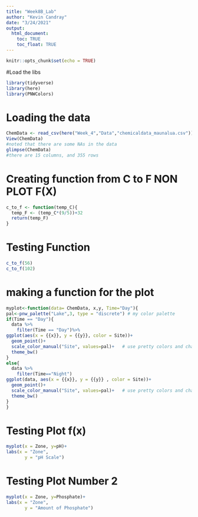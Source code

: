 ```yaml
---
title: "Week8B_Lab"
author: "Kevin Candray"
date: "3/24/2021"
output: 
  html_document:
    toc: TRUE
    toc_float: TRUE
---
```


```r
knitr::opts_chunk$set(echo = TRUE)
```

#Load the libs
```r
library(tidyverse)
library(here)
library(PNWColors)
```
# Loading the data
```r
ChemData <- read_csv(here("Week_4","Data","chemicaldata_maunalua.csv"))
View(ChemData)
#noted that there are some NAs in the data 
glimpse(ChemData)
#there are 15 columns, and 355 rows
```
# Creating function from C to F NON PLOT F(X)
```r
c_to_f <- function(temp_C){
  temp_F <- (temp_C*(9/5))+32
  return(temp_F)
}
```

# Testing Function 
```r
c_to_f(56)
c_to_f(102)
```
# making a function for the plot 
```r
myplot<-function(data= ChemData, x,y, Time="Day"){
pal<-pnw_palette("Lake",3, type = "discrete") # my color palette 
if(Time == "Day"){
  data %>% 
    filter(Time == "Day")%>%
ggplot(aes(x = {{x}}, y = {{y}}, color = Site))+
  geom_point()+
  scale_color_manual("Site", values=pal)+   # use pretty colors and change the legend title
  theme_bw()
}
else{
  data %>% 
    filter(Time=="Night")
ggplot(data, aes(x = {{x}}, y = {{y}} , color = Site))+
  geom_point()+
  scale_color_manual("Site", values=pal)+   # use pretty colors and change the legend title
  theme_bw()
}
}

```

# Testing Plot f(x)
```r
myplot(x = Zone, y=pH)+
labs(x = "Zone",
       y = "pH Scale")
```

# Testing Plot Number 2
```r
myplot(x = Zone, y=Phosphate)+
labs(x = "Zone",
       y = "Amount of Phosphate")
```

